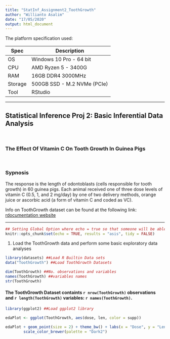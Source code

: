 ```yaml
---
title: "StatInf_Assignment2_ToothGrowth"
author: "Willianto Asalim"
date: "17/05/2020"
output: html_document
---
```


The platform specification used:

Spec    | Description
------- | -----------------------
OS      | Windows 10 Pro - 64 bit
CPU     | AMD Ryzen 5 - 3400G
RAM     | 16GB DDR4 3000MHz
Storage | 500GB SSD - M.2 NVMe (PCIe) 
Tool    | RStudio

***



##  Statistical Inference Proj 2: Basic Inferential Data Analysis

<br />


### The Effect Of Vitamin C On Tooth Growth In Guinea Pigs

<br />


### Sypnosis

The response is the length of odontoblasts (cells responsible for tooth growth) in 60 guinea pigs. Each animal received one of three dose levels of vitamin C (0.5, 1, and 2 mg/day) by one of two delivery methods, orange juice or ascorbic acid (a form of vitamin C and coded as VC).

Info on ToothGrowth dataset can be found at the following link: [rdocumentation website](https://www.rdocumentation.org/packages/datasets/versions/3.6.2/topics/ToothGrowth)


***

```r
## Setting Global Option where echo = true so that someone will be able to read the code and results.
knitr::opts_chunk$set(echo = TRUE, results = "asis", tidy = FALSE)
```

1. Load the ToothGrowth data and perform some basic exploratory data analyses

```r
library(datasets) ##Load R Builtin Data sets
data("ToothGrowth") ##Load ToothGrowth Datasets
```

```r
dim(ToothGrowth) ##No. observations and variables
names(ToothGrowth) ##variables names
str(ToothGrowth)

```

#### The ToothGrowth Dataset containts `r nrow(ToothGrowth)` observations and `r length(ToothGrowth)` variables: `r names(ToothGrowth)`.
```r
library(ggplot2) ##Load ggplot2 library

edaPlot <- ggplot(ToothGrowth, aes(dose, len, color = supp))  

edaPlot + geom_point(size = 2) + theme_bw() + labs(x = "Dose", y = "Length", color = "Supplement") +
        scale_color_brewer(palette = "Dark2")


```

